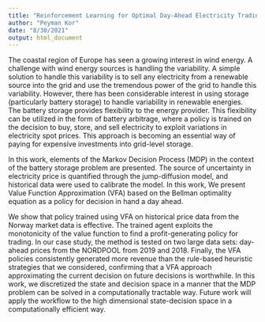 ```yaml
---
title: "Reinforcement Learning for Optimal Day-Ahead Electricity Trading with Battery Storage - Case Study of Norway Electricity Market Data"
author: "Peyman Kor"
date: "8/30/2021"
output: html_document
---
```



The coastal region of Europe has seen a growing interest in wind energy. A challenge with wind energy sources is handling the variability. A simple solution to handle this variability is to sell any electricity from a renewable source into the grid and use the tremendous power of the grid to handle this variability. However, there has been considerable interest in using storage (particularly battery storage) to handle variability in renewable energies. The battery storage provides flexibility to the energy provider. This flexibility can be utilized in the form of battery arbitrage, where a policy is trained on the decision to buy, store, and sell electricity to exploit variations in electricity spot prices. This approach is becoming an essential way of paying for expensive investments into grid-level storage. 

In this work, elements of the Markov Decision Process (MDP) in the context of the battery storage problem are presented. The source of uncertainty in electricity price is quantified through the jump-diffusion model, and historical data were used to calibrate the model. In this work, We present Value Function Approximation (VFA) based on the Bellman optimality equation as a policy for decision in hand a day ahead.

We show that policy trained using VFA on historical price data from the Norway market data is effective. The trained agent exploits the monotonicity of the value function to find a profit-generating policy for trading. In our case study, the method is tested on two large data sets: day-ahead prices from the NORDPOOL from 2019 and 2018. Finally, the VFA policies consistently generated more revenue than the rule-based heuristic strategies that we considered, confirming that a VFA approach approximating the current decision on future decisions is worthwhile. In this work, we discretized the state and decision space in a manner that the MDP problem can be solved in a computationally tractable way. Future work will apply the workflow to the high dimensional state-decision space in a computationally efficient way.
